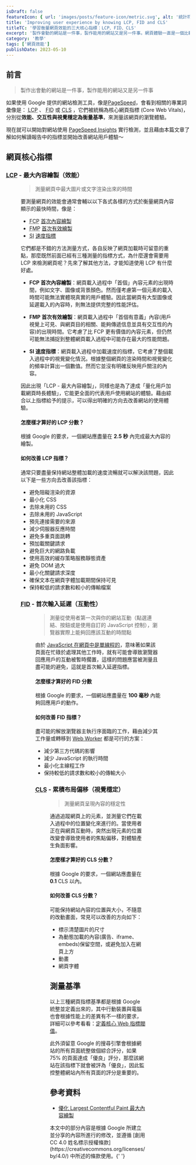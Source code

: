 ```yaml
---
isDraft: false
featureIcon: { url: 'images/posts/feature-icon/metric.svg', alt: '統計符號' }
title: 'Improving user experience by knowing LCP, FID and CLS'
titleTC: '學習衡量網頁效能的三大核心指標：LCP、FID、CLS'
excerpt: '製作會動的網站是一件事，製作能用的網站又是另一件事。網頁體驗一直是一個比較虛幻難量化的事情。本文將介紹 Google 提出的三大體驗指標測驗並提升網站使用體驗。'
category: '教學'
tags: ['網頁效能']
publishDate: 2023-05-10
---
```


## 前言

> 製作出會動的網站是一件事，製作能用的網站又是另一件事

如果使用 Google 提供的網站檢測工具，像是[PageSpeed](https://pagespeed.web.dev/)，會看到相關的專業詞彙像是： <abbr title="Largest Contentful Paint">LCP</abbr>
、 <abbr title="First Input Delay">FID</abbr> 或 <abbr title="Cumulative Layout Shift">CLS</abbr> ，它們被統稱為核心網頁指標 (Core Web Vitals)，分別從**效能、交互性與視覺穩定為衡量基準**，來測量該網頁的瀏覽體驗。

現在就可以開始對網站使用 [PageSpeed Insights](https://pagespeed.web.dev/) 實行檢測，並且藉由本篇文章了解如何解讀報告中的指標並開始改善網站用戶體驗～

## 網頁核心指標

### <abbr title="Largest Contentful Paint">LCP</abbr> - 最大內容繪製（效能）

<Figure
  width="700"
  height="230"
  src="images/posts/improving-user-experience-by-knowing-lcp-fid-and-cls/lcp.svg"
  alt="LCP 指標範圍說明"
/>

> 測量網頁中最大圖片或文字渲染出來的時間

要測量網頁的效能會通常會輔以以下各式各樣的方式於衡量網頁內容顯示的最快時間，像是：

- <abbr title="First Contentful Paint">FCP</abbr> [首次內容繪製](https://web.dev/i18n/zh/fcp/)
- <abbr title="First Meaningful Paint">FMP</abbr> [首次有效繪製](https://developer.chrome.com/docs/lighthouse/performance/first-meaningful-paint/)
- <abbr title="Speed Index">SI</abbr> [速度指標](https://developer.chrome.com/docs/lighthouse/performance/speed-index/)

它們都是不錯的方法測量方式，各自反映了網頁加載時可留意的重點，那麼既然前面已經有三種測量的指標方式，為什麼還會需要用 LCP 來檢測網頁呢？先來了解其他方法，才能知道使用 LCP 有什麼好處。

- **FCP 首次內容繪製**：網頁載入過程中「首個」內容元素的出現時間，例如文字、圖像或背景顏色。然而僅考慮第一個元素的載入時間可能無法實體現真實的用戶體驗。因此當網頁有大型圖像或延遲載入的內容時，則無法提供完整的性能評估。

- **FMP 首次有效繪製**：網頁載入過程中「首個有意義」內容(用戶視覺上可見、與網頁目的相關、能夠傳遞信息並具有交互性的內容)的出現時間。它考慮了比 FCP 更有價值的內容元素，但仍然可能無法捕捉到整體網頁載入過程中可能存在最大的性能問題。

- **SI 速度指標**：網頁載入過程中加載速度的指標，它考慮了整個載入過程中的視覺變化情況。根據整個網頁的渲染時間和視覺變化的頻率計算出一個數值。然而它並沒有明確反映用戶關注的內容。

因此出現「LCP - 最大內容繪製」，同樣也是為了達成「量化用戶加載網頁時長體驗」，它能更全面的代表用戶使用網站的體驗。藉由綜合以上指標給予的提示，可以得出明確的方向去改善網站的使用體驗。

#### 怎麼樣才算好的 LCP 分數？

根據 Google 的要求，一個網站應盡量在 **2.5 秒** 內完成最大內容的繪製。

#### 如何改善 LCP 指標？

通常只要盡量保持網站整體加載的速度流暢就可以解決該問題，因此以下是一些方向去改善該指標：

- 避免阻礙渲染的資源
- 最小化 CSS
- 去除未用的 CSS
- 去除未用的 JavaScript
- 預先連接需要的來源
- 減少伺服器反應時間
- 避免多重頁面跳轉
- 預加載關鍵請求
- 避免巨大的網路負載
- 使用高效的緩存策略服務靜態資產
- 避免 DOM 過大
- 最小化關鍵請求深度
- 確保文本在網頁字體加載期間保持可見
- 保持較低的請求數和較小的傳輸檔案

### <abbr title="First Input Delay">FID</abbr> - 首次輸入延遲（互動性）

<Figure
  width="700"
  height="230"
  src="images/posts/improving-user-experience-by-knowing-lcp-fid-and-cls/fid.svg"
  alt="FID 指標範圍說明"
/>

> 測量從使用者第一次與你的網站互動（點選連結、按鈕或是使用自訂的 JavaScript 控制），瀏覽器實際上能夠回應該互動的時間點

由於 [JavaScript 在網頁中是單線程的](/post/async-javascript-visualized-with-ease)，意味著如果該頁面在忙碌於處理其他工作時，就有可能會導致瀏覽器回應用戶的互動被暫時擱置，這樣的問題應當被測量且盡可能的避免，這就是首次輸入延遲指標。

#### 怎麼樣才算好的 FID 分數

根據 Google 的要求，一個網站應盡量在 **100 毫秒** 內能夠回應用戶的動作。

#### 如何改善 FID 指標？

盡可能的解放瀏覽器主執行序面臨的工作，藉由減少其工作量或轉移到 [Web Worker](https://developer.mozilla.org/zh-TW/docs/Web/API/Web_Workers_API/Using_web_workers) 都是可行的方案：

- 減少第三方代碼的影響
- 減少 JavaScript 的執行時間
- 最小化主線程工作
- 保持較低的請求數和較小的傳輸大小

### <abbr title="Cumulative Layout Shift">CLS</abbr> - 累積布局偏移（視覺穩定）

<Figure
  width="700"
  height="230"
  src="images/posts/improving-user-experience-by-knowing-lcp-fid-and-cls/cls.svg"
  alt="CLS 指標範圍說明"
/>

> 測量網頁呈現內容的穩定性

通過追蹤網頁上的元素，並測量它們在載入過程中的位置變化來進行的。當使用者正在與網頁互動時，突然出現元素的位置改變會導致使用者的焦點偏移，對體驗產生負面影響。

#### 怎麼樣才算好的 CLS 分數？

根據 Google 的要求，一個網站應盡量在 **0.1** CLS 以內。

#### 如何改善 CLS 分數？

可能保持網站內容的位置與大小，不隨意的改動畫面，常見可以改善的方向如下：

- 標示清楚圖片的尺寸
- 為動態加載的內容(廣告、iframe、embeds)保留空間，或避免加入在網頁上方
- 動畫
- 網頁字體

## 測量基準

以上三種網頁指標基準都是根據 Google 統整並定義出來的，其中行動裝置與電腦也會根據性能上的差異有不一樣的要求，詳細可以參考看看：[定義核心 Web 指標閥值](https://web.dev/i18n/zh/defining-core-web-vitals-thresholds/)。

此外須留意 Google 的搜尋引擎會根據網站的所有頁面統整做個綜合評分，如果 75% 的頁面達成「優良」評分，那麼該網站在該指標下就會被評為「優良」，因此監控整體網站內所有頁面的評分是重要的。

## 參考資料

- [優化 Largest Contentful Paint 最大內容繪製](https://web.dev/i18n/zh/optimize-lcp/)

<Info type="info">
  本文中的部分內容是根據 Google 所建立並分享的內容所進行的修改，並遵循 [創用 CC 4.0
  姓名標示授權條款](https://creativecommons.org/licenses/by/4.0/) 中所述的條款使用。{' '}
</Info>
